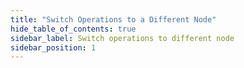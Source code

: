 ```yaml
---
title: "Switch Operations to a Different Node"
hide_table_of_contents: true
sidebar_label: Switch operations to different node
sidebar_position: 1
---
```





<LanguageSwitcher supportedLanguages={supportedLanguages} />

<LanguageContent language="csharp">
   <SwitchOperationsToADifferentNodeCsharp />
</LanguageContent>

<LanguageContent language="php">
   <SwitchOperationsToADifferentNodePhp />
</LanguageContent>

<LanguageContent language="nodejs">
   <SwitchOperationsToADifferentNodeNodejs />
</LanguageContent>


<!---
### Operations
- [What are Operations](../../../client-api/operations/what-are-operations)


-->